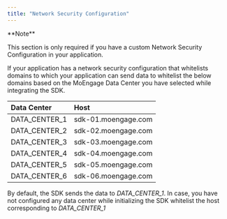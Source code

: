 ---
title: "Network Security Configuration"
---


<Note>
**Note**

  This section is only required if you have a custom Network Security Configuration in your application.
</Note>

If your application has a network security configuration that whitelists domains to which your application can send data to whitelist the below domains based on the MoEngage Data Center you have selected while integrating the SDK.

| Data Center | Host |
|:--- |:--- |
| DATA\_CENTER\_1 | sdk-01.moengage.com |
| DATA\_CENTER\_2 | sdk-02.moengage.com |
| DATA\_CENTER\_3 | sdk-03.moengage.com |
| DATA\_CENTER\_4 | sdk-04.moengage.com |
| DATA\_CENTER\_5 | sdk-05.moengage.com |
| DATA\_CENTER\_6 | sdk-06.moengage.com |

By default, the SDK sends the data to *DATA\_CENTER\_1*. In case, you have not configured any data center while initializing the SDK whitelist the host corresponding to *DATA\_CENTER\_1*